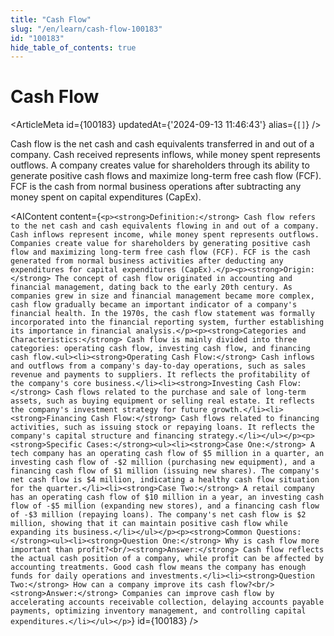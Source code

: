 ```yaml
---
title: "Cash Flow"
slug: "/en/learn/cash-flow-100183"
id: "100183"
hide_table_of_contents: true
---
```



# Cash Flow

<ArticleMeta id={100183} updatedAt={'2024-09-13 11:46:43'} alias={`[]`} />
<div className='border-solid border-b border-t-0 my-4 border-[var(--ifm-color-gray-300)]' />

Cash flow is the net cash and cash equivalents transferred in and out of a company. Cash received represents inflows, while money spent represents outflows. A company creates value for shareholders through its ability to generate positive cash flows and maximize long-term free cash flow (FCF). FCF is the cash from normal business operations after subtracting any money spent on capital expenditures (CapEx).

<AIContent content={`<p><strong>Definition:</strong> Cash flow refers to the net cash and cash equivalents flowing in and out of a company. Cash inflows represent income, while money spent represents outflows. Companies create value for shareholders by generating positive cash flow and maximizing long-term free cash flow (FCF). FCF is the cash generated from normal business activities after deducting any expenditures for capital expenditures (CapEx).</p><p><strong>Origin:</strong> The concept of cash flow originated in accounting and financial management, dating back to the early 20th century. As companies grew in size and financial management became more complex, cash flow gradually became an important indicator of a company's financial health. In the 1970s, the cash flow statement was formally incorporated into the financial reporting system, further establishing its importance in financial analysis.</p><p><strong>Categories and Characteristics:</strong> Cash flow is mainly divided into three categories: operating cash flow, investing cash flow, and financing cash flow.<ul><li><strong>Operating Cash Flow:</strong> Cash inflows and outflows from a company's day-to-day operations, such as sales revenue and payments to suppliers. It reflects the profitability of the company's core business.</li><li><strong>Investing Cash Flow:</strong> Cash flows related to the purchase and sale of long-term assets, such as buying equipment or selling real estate. It reflects the company's investment strategy for future growth.</li><li><strong>Financing Cash Flow:</strong> Cash flows related to financing activities, such as issuing stock or repaying loans. It reflects the company's capital structure and financing strategy.</li></ul></p><p><strong>Specific Cases:</strong><ul><li><strong>Case One:</strong> A tech company has an operating cash flow of $5 million in a quarter, an investing cash flow of -$2 million (purchasing new equipment), and a financing cash flow of $1 million (issuing new shares). The company's net cash flow is $4 million, indicating a healthy cash flow situation for the quarter.</li><li><strong>Case Two:</strong> A retail company has an operating cash flow of $10 million in a year, an investing cash flow of -$5 million (expanding new stores), and a financing cash flow of -$3 million (repaying loans). The company's net cash flow is $2 million, showing that it can maintain positive cash flow while expanding its business.</li></ul></p><p><strong>Common Questions:</strong><ul><li><strong>Question One:</strong> Why is cash flow more important than profit?<br/><strong>Answer:</strong> Cash flow reflects the actual cash position of a company, while profit can be affected by accounting treatments. Good cash flow means the company has enough funds for daily operations and investments.</li><li><strong>Question Two:</strong> How can a company improve its cash flow?<br/><strong>Answer:</strong> Companies can improve cash flow by accelerating accounts receivable collection, delaying accounts payable payments, optimizing inventory management, and controlling capital expenditures.</li></ul></p>`} id={100183} />
